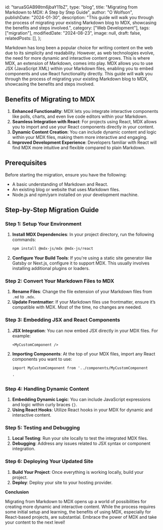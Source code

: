   id: "taruaSGAB98tm6jbaY11bZ",
  type: "blog",
  title: "Migrating from Markdown to MDX: A Step by Step Guide",
  author: "O Wolfson",
  publishDate: "2024-01-30",
  description:
    "This guide will walk you through the process of migrating your existing Markdown blog to MDX, showcasing the benefits and steps involved.",
  category: ["Web Development"],
  tags: ["migration"],
  modifiedDate: "2024-08-23",
  image: null,
  draft: false,
  relatedPosts: [],
};

Markdown has long been a popular choice for writing content on the web due to its simplicity and readability. However, as web technologies evolve, the need for more dynamic and interactive content grows. This is where MDX, an extension of Markdown, comes into play. MDX allows you to use JSX (JavaScript XML) within your Markdown files, enabling you to embed components and use React functionality directly. This guide will walk you through the process of migrating your existing Markdown blog to MDX, showcasing the benefits and steps involved.

## Benefits of Migrating to MDX

1. **Enhanced Functionality**: MDX lets you integrate interactive components like polls, charts, and even live code editors within your Markdown.
2. **Seamless Integration with React**: For projects using React, MDX allows you to import and use your React components directly in your content.
3. **Dynamic Content Creation**: You can include dynamic content and logic within your MDX files, making them more interactive and engaging.
4. **Improved Development Experience**: Developers familiar with React will find MDX more intuitive and flexible compared to plain Markdown.

## Prerequisites

Before starting the migration, ensure you have the following:

- A basic understanding of Markdown and React.
- An existing blog or website that uses Markdown files.
- Node.js and npm/yarn installed on your development machine.

## Step-by-Step Migration Guide

### Step 1: Setup Your Environment

1. **Install MDX Dependencies**: In your project directory, run the following commands:

   ```bash
   npm install @mdx-js/mdx @mdx-js/react
   ```

2. **Configure Your Build Tools**: If you're using a static site generator like Gatsby or Next.js, configure it to support MDX. This usually involves installing additional plugins or loaders.

### Step 2: Convert Your Markdown Files to MDX

1. **Rename Files**: Change the file extension of your Markdown files from `.md` to `.mdx`.
2. **Update Frontmatter**: If your Markdown files use frontmatter, ensure it’s compatible with MDX. Most of the time, no changes are needed.

### Step 3: Embedding JSX and React Components

1. **JSX Integration**: You can now embed JSX directly in your MDX files. For example:

   ```mdx
   <MyCustomComponent />
   ```

2. **Importing Components**: At the top of your MDX files, import any React components you want to use:

   ```mdx
   import MyCustomComponent from '../components/MyCustomComponent

   '
   ```

### Step 4: Handling Dynamic Content

1. **Embedding Dynamic Logic**: You can include JavaScript expressions and logic within curly braces `{}`.
2. **Using React Hooks**: Utilize React hooks in your MDX for dynamic and interactive content.

### Step 5: Testing and Debugging

1. **Local Testing**: Run your site locally to test the integrated MDX files.
2. **Debugging**: Address any issues related to JSX syntax or component integration.

### Step 6: Deploying Your Updated Site

1. **Build Your Project**: Once everything is working locally, build your project.
2. **Deploy**: Deploy your site to your hosting provider.

**Conclusion**

Migrating from Markdown to MDX opens up a world of possibilities for creating more dynamic and interactive content. While the process requires some initial setup and learning, the benefits of using MDX, especially for React-based projects, are substantial. Embrace the power of MDX and take your content to the next level!
